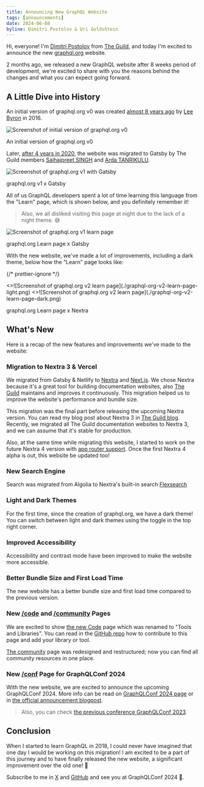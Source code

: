 ```yaml
---
title: Announcing New GraphQL Website
tags: [announcements]
date: 2024-06-08
byline: Dimitri Postolov & Uri Goldshtein
---
```


Hi, everyone! I'm [Dimitri Postolov](https://x.com/dimaMachina_) from
[The Guild](https://the-guild.dev), and today I'm excited to announce the new
[graphql.org](/) website.

2 months ago, we released a new GraphQL website after 8 weeks period of development, we're excited
to share with you the reasons behind the changes and what you can expect going forward.

## A Little Dive into History

An initial version of graphql.org v0 was created
[almost 8 years ago](https://github.com/graphql/graphql.github.io/pull/76) by
[Lee Byron](https://x.com/leeb) in 2016.

![Screenshot of initial version of graphql.org v0](./graphql-org-v0.gif)

<p className="text-center">An initial version of graphql.org v0</p>

Later,
[after 4 years in 2020](https://github.com/graphql/graphql.github.io/pull/896),
the website was migrated to Gatsby by The Guild members
[Saihajpreet SINGH](https://x.com/singh_saihaj) and
[Arda TANRIKULU](https://x.com/ardatanrikulu).

![Screenshot of graphql.org v1 with Gatsby](./graphql-org-v1.gif)

<p className="text-center">graphql.org v1 x Gatsby</p>

All of us GraphQL developers spent a lot of time learning this language from the
"Learn" page, which is shown below, and you definitely remember it!

> Also, we all disliked visiting this page at night due to the lack of a night
> theme. <span className="not-italic">😅</span>

![Screenshot of graphql.org v1 learn page](./graphql-org-v1-learn-page.png)

<p className="text-center">graphql.org Learn page x Gatsby</p>

With the new website, we've made a lot of improvements, including a dark theme,
below how the "Learn" page looks like:

{/* prettier-ignore */}
<div className="mt-6 dark:even:[&_img]:hidden odd:[&_img]:hidden dark:odd:[&_img]:block">
  <>![Screenshot of graphql.org v2 learn page](./graphql-org-v2-learn-page-light.png)</>
  <>![Screenshot of graphql.org v2 learn page](./graphql-org-v2-learn-page-dark.png)</>
  <p className="text-center">graphql.org Learn page x Nextra</p>
</div>

## What's New

Here is a recap of the new features and improvements we've made to the website:

### Migration to Nextra 3 & Vercel

We migrated from Gatsby & Netlify to [Nextra](https://nextra.vercel.app) and
[Next.js](https://nextjs.org). We chose Nextra because it's a great tool for
building documentation websites, also [The Guild](https://the-guild.dev)
maintains and improves it continuously. This migration helped us to improve the
website's performance and bundle size.

This migration was the final part before releasing the upcoming Nextra version.
You can read my blog post about Nextra 3 in
[The Guild blog](https://the-guild.dev/blog/nextra-3). Recently, we migrated all
The Guild documentation websites to Nextra 3, and we can assume that it's stable
for production.

Also, at the same time while migrating this website, I started to work on the
future Nextra 4 version with [app router support](https://nextjs.org/docs/app).
Once the first Nextra 4 alpha is out, this website be updated too!

### New Search Engine

Search was migrated from Algolia to Nextra's built-in search
[Flexsearch](https://github.com/nextapps-de/flexsearch)

### Light and Dark Themes

For the first time, since the creation of graphql.org, we have a dark theme! You
can switch between light and dark themes using the toggle in the top right
corner.

### Improved Accessibility

Accessibility and contrast mode have been improved to make the website more
accessible.

### Better Bundle Size and First Load Time

The new website has a better bundle size and first load time compared to the
previous version.

### New [/code](/code) and [/community](/community) Pages

We are excited to show [the new Code](/code) page which was renamed to "Tools
and Libraries". You can read in the
[GitHub repo](https://github.com/graphql/graphql.github.io/blob/source/notes/ContributingToCodePage.md)
how to contribute to this page and add your library or tool.

[The community](/community) page was redesigned and restructured; now you
can find all community resources in one place.

### New [/conf](/conf) Page for GraphQLConf 2024

With the new website, we are excited to announce the upcoming GraphQLConf 2024.
More info can be read on [GraphQLConf 2024 page](/conf/2024) or in
[the official announcement blogpost](/blog/2024-03-28-announcing-graphqlconf-2024).

> Also, you can check [the previous conference GraphQLConf 2023](/conf/2023).

## Conclusion

When I started to learn GraphQL in 2018, I could never have imagined that one day I
would be working on this migration! I am excited to be a part of this journey
and to have finally released the new website, a significant improvement over the old one! 🥳

Subscribe to me in [X](https://x.com/dimaMachina_) and
[GitHub](https://github.com/dimaMachina) and see you at GraphQLConf 2024 🚀.
